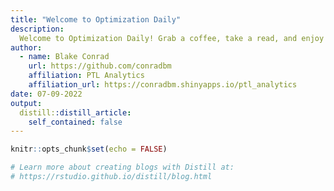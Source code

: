 ```yaml
---
title: "Welcome to Optimization Daily"
description: 
  Welcome to Optimization Daily! Grab a coffee, take a read, and enjoy your stay.
author:
  - name: Blake Conrad
    url: https://github.com/conradbm
    affiliation: PTL Analytics
    affiliation_url: https://conradbm.shinyapps.io/ptl_analytics
date: 07-09-2022
output:
  distill::distill_article:
    self_contained: false
---
```


```r
knitr::opts_chunk$set(echo = FALSE)

# Learn more about creating blogs with Distill at:
# https://rstudio.github.io/distill/blog.html

```



